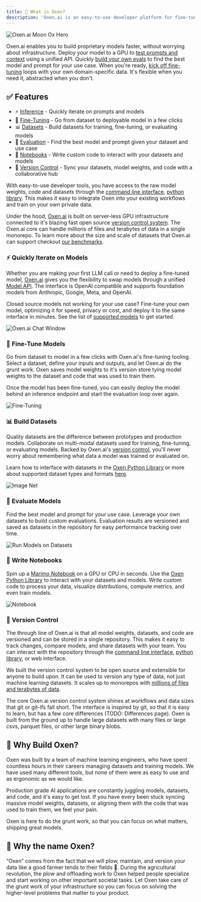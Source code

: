 ```yaml
---
title: 🐂 What is Oxen?
description: 'Oxen.ai is an easy-to-use developer platform for fine-tuning AI on your own data.'
---
```


<img alt="Oxen.ai Moon Ox Hero" classname="block" src="/images/MoonOx.png" />

Oxen.ai enables you to build proprietary models faster, without worrying about infrastructure. Deploy your model to a GPU to [test prompts and context](/getting-started/inference) using a unified API. Quickly [build your own evals](/getting-started/evaluation) to find the best model and prompt for your use case. When you're ready, [kick off fine-tuning](/getting-started/fine-tuning) loops with your own domain-specific data. It's flexible when you need it, abstracted when you don't.

## ✅ Features

* ⚡️ [Inference](/getting-started/inference) - Quickly iterate on prompts and models
* 🚀 [Fine-Tuning](/features/fine-tuning) - Go from dataset to deployable model in a few clicks
* 📊 [Datasets](/features/datasets) - Build datasets for training, fine-tuning, or evaluating models
* 🔬 [Evaluation](/features/evaluation) - Find the best model and prompt given your dataset and use case
* 📓 [Notebooks](/features/notebooks) - Write custom code to interact with your datasets and models
* 💾 [Version Control](/features/versioning) - Sync your datasets, model weights, and code with a collaborative hub

With easy-to-use developer tools, you have access to the raw model weights, code and datasets through the [command line interface](/getting-started/cli), [python library](/getting-started/python). This makes it easy to integrate Oxen into your existing workflows and train on your own private data.

Under the hood, [Oxen.ai](http://Oxen.ai) is built on server-less GPU infrastructure connected to it's blazing fast open source [version control system](https://github.com/Oxen-AI/oxen-release). The Oxen.ai core can handle millions of files and terabytes of data in a single monorepo. To learn more about the size and scale of datasets that Oxen.ai can support checkout [our benchmarks](/features/performance). 

### ⚡ **Quickly Iterate on Models**

Whether you are making your first LLM call or need to deploy a fine-tuned model, [Oxen.ai](http://Oxen.ai) gives you the flexibility to swap models through a unified [Model API](/features/chat). The interface is OpenAI compatible and supports foundation models from Anthropic, Google, Meta, and OpenAI. 

Closed source models not working for your use case? Fine-tune your own model, optimizing it for speed, privacy or cost, and deploy it to the same interface in minutes. See the list of [supported models](https://oxen.ai/ai/models) to get started.

<img alt="Oxen.ai Chat Window" className="rounded-xl" src="/images/chat/chat_window.png" />

### 🚀 **Fine-Tune Models**

Go from dataset to model in a few clicks with Oxen.ai's fine-tuning tooling. Select a dataset, define your inputs and outputs, and let Oxen.ai do the grunt work. Oxen saves model weights to it's version store tying model weights to the dataset and code that was used to train them. 

Once the model has been fine-tuned, you can easily deploy the model behind an inference endpoint and start the evaluation loop over again.

<img alt="Fine-Tuning" src="/images/fine_tuning/fine-tune-home.png" />

### 📊 **Build Datasets**

Quality datasets are the difference between prototypes and production models. Collaborate on multi-modal datasets used for training, fine-tuning, or evaluating models. Backed by Oxen.ai's [version control](https://github.com/Oxen-AI/oxen-release), you'll never worry about remembering what data a model was trained or evaluated on. 

Learn how to interface with datasets in the [Oxen Python Library](/getting-started/python) or more about supported dataset types and formats [here](/features/datasets).

<img alt="Image Net" className="rounded-xl" src="/images/datasets/image_net_train.png" />

### 🔬 **Evaluate Models**

Find the best model and prompt for your use case. Leverage your own datasets to build custom evaluations. Evaluation results are versioned and saved as datasets in the repository for easy performance tracking over time.

<img alt="Run Models on Datasets" className="rounded-xl" src="/images/rmod.png" />

### 📓 **Write Notebooks**

Spin up a [Marimo Notebook](https://marimo.io) on a GPU or CPU in seconds. Use the [Oxen Python Library](/getting-started/python) to interact with your datasets and models. Write custom code to process your data, visualize distributions, compute metrics, and even train models.

<img alt="Notebook" className="rounded-xl" src="/images/marimo/synthetic-data/df_and_graph.png" />

### 💾 **Version Control**

The through line of Oxen.ai is that all model weights, datasets, and code are versioned and can be stored in a single repository. This makes it easy to track changes, compare models, and share datasets with your team. You can interact with the repository through the [command line interface](/getting-started/cli), [python library](/getting-started/python), or web interface.

We built the version control system to be open source and extensible for anyone to build upon. It can be used to version any type of data, not just machine learning datasets. It scales up to monorepos with [millions of files and terabytes of data](/features/performance). 

The core Oxen.ai version control system shines at workflows and data sizes that git or git-lfs fall short. The interface is inspired by git, so that it is easy to learn, but has a few core differences (TODO: Differences page). Oxen is built from the ground up to handle large datasets with many files or large csvs, parquet files, or other large binary blobs.

## 🌾 Why Build Oxen?

Oxen was built by a team of machine learning engineers, who have spent countless hours in their careers managing datasets and training models. We have used many different tools, but none of them were as easy to use and as ergonomic as we would like. 

Production grade AI applications are constantly juggling models, datasets, and code, and it's easy to get lost. If you have every been stuck syncing massive model weights, datasets, or aligning them with the code that was used to train them, we feel your pain.

Oxen is here to do the grunt work, so that you can focus on what matters, shipping great models.

## 🐂 Why the name Oxen?

“Oxen” comes from the fact that we will plow, maintain, and version your data like a good farmer tends to their fields 🌾. During the agricultural revolution, the plow and offloading work to Oxen helped people specialize and start working on other important societal tasks. Let Oxen take care of the grunt work of your infrastructure so you can focus on solving the higher-level problems that matter to your product.